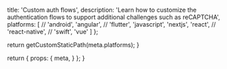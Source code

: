 
  title: 'Custom auth flows',
  description: 'Learn how to customize the authentication flows to support additional challenges such as reCAPTCHA',
  platforms: [
    // 'android',
    'angular',
    // 'flutter',
    'javascript',
    'nextjs',
    'react',
    // 'react-native',
    // 'swift',
    'vue'
  ]
};

  return getCustomStaticPath(meta.platforms);
}

  return {
    props: {
      meta,
    }
  };
}
